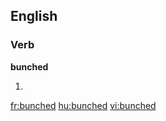 ==English==

===Verb===
'''bunched'''

# {{past of|[[bunch]]}}

[[fr:bunched]]
[[hu:bunched]]
[[vi:bunched]]